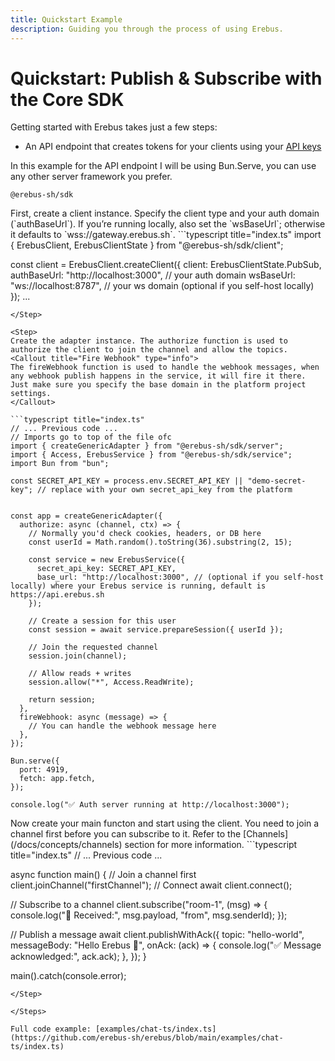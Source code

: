 ```yaml
---
title: Quickstart Example
description: Guiding you through the process of using Erebus.
---
```



# Quickstart: Publish & Subscribe with the Core SDK
Getting started with Erebus takes just a few steps:
- An API endpoint that creates tokens for your clients using your [API keys](/docs/platform/api-keys)

<Callout title="Install" type="info">
In this example for the API endpoint I will be using Bun.Serve, you can use any other server framework you prefer.
</Callout>

```package-install
@erebus-sh/sdk
```

<Steps>
<Step>
First, create a client instance. Specify the client type and your auth domain (`authBaseUrl`).
If you’re running locally, also set the `wsBaseUrl`; otherwise it defaults to `wss://gateway.erebus.sh`.
```typescript title="index.ts"
import { ErebusClient, ErebusClientState } from "@erebus-sh/sdk/client";

const client = ErebusClient.createClient({
  client: ErebusClientState.PubSub,
  authBaseUrl: "http://localhost:3000",  // your auth domain
  wsBaseUrl: "ws://localhost:8787",  // your ws domain (optional if you self-host locally)
});
...
```
</Step>

<Step>
Create the adapter instance. The authorize function is used to authorize the client to join the channel and allow the topics.
<Callout title="Fire Webhook" type="info">
The fireWebhook function is used to handle the webhook messages, when any webhook publish happens in the service, it will fire it there.
Just make sure you specify the base domain in the platform project settings.
</Callout>

```typescript title="index.ts"
// ... Previous code ...
// Imports go to top of the file ofc
import { createGenericAdapter } from "@erebus-sh/sdk/server";
import { Access, ErebusService } from "@erebus-sh/sdk/service";
import Bun from "bun";

const SECRET_API_KEY = process.env.SECRET_API_KEY || "demo-secret-key"; // replace with your own secret_api_key from the platform


const app = createGenericAdapter({
  authorize: async (channel, ctx) => {
    // Normally you'd check cookies, headers, or DB here
    const userId = Math.random().toString(36).substring(2, 15);

    const service = new ErebusService({
      secret_api_key: SECRET_API_KEY,
      base_url: "http://localhost:3000", // (optional if you self-host locally) where your Erebus service is running, default is https://api.erebus.sh
    });

    // Create a session for this user
    const session = await service.prepareSession({ userId });

    // Join the requested channel
    session.join(channel);

    // Allow reads + writes
    session.allow("*", Access.ReadWrite);

    return session;
  },
  fireWebhook: async (message) => {
    // You can handle the webhook message here
  },
});

Bun.serve({
  port: 4919,
  fetch: app.fetch,
});

console.log("✅ Auth server running at http://localhost:3000");

```
</Step>

<Step>
Now create your main functon and start using the client.
<Callout title="Join a channel first" type="info">
You need to join a channel first before you can subscribe to it.
Refer to the [Channels](/docs/concepts/channels) section for more information.
</Callout>
```typescript title="index.ts"
// ... Previous code ...

async function main() {
  // Join a channel first
  client.joinChannel("firstChannel");
  // Connect
  await client.connect();

  // Subscribe to a channel
  client.subscribe("room-1", (msg) => {
    console.log("📩 Received:", msg.payload, "from", msg.senderId);
  });

  // Publish a message
  await client.publishWithAck({
    topic: "hello-world",
    messageBody: "Hello Erebus 👋",
    onAck: (ack) => {
      console.log("✅ Message acknowledged:", ack.ack);
    },
  });
}

main().catch(console.error);
```
</Step>

</Steps>

Full code example: [examples/chat-ts/index.ts](https://github.com/erebus-sh/erebus/blob/main/examples/chat-ts/index.ts)